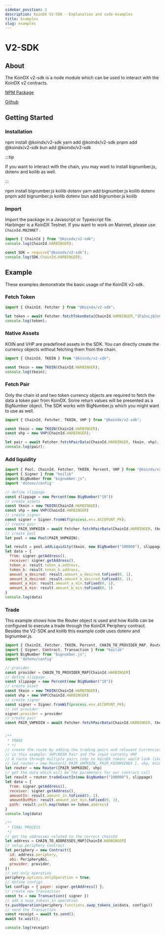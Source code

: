 ```yaml
---
sidebar_position: 2
description: KoinDX V2-SDK - Explanation and code-examples
title: Examples
slug: examples
---
```


# V2-SDK


## About

The KoinDX v2-sdk is a node module which can be used to interact with the KoinDX v2 contracts.

[NPM Package](https://www.npmjs.com/package/@koindx/v2-sdk)

[Github](https://github.com/koindx/v2-sdk)

## Getting Started

### Installation

<Tabs groupId="packagemanager">
  <TabItem value="npm" label="npm" default>
    <CodeBlock language="shell">
      npm install @koindx/v2-sdk
    </CodeBlock>
  </TabItem>
    <TabItem value="yarn" label="yarn">
    <CodeBlock language="shell">
      yarn add @koindx/v2-sdk
    </CodeBlock>
  </TabItem>
  <TabItem value="pnpm" label="pnpm">
    <CodeBlock language="shell">
    pnpm add @koindx/v2-sdk
    </CodeBlock>
  </TabItem>
  <TabItem value="bun" label="bun">
    <CodeBlock language="shell">
    bun add @koindx/v2-sdk  
    </CodeBlock>
  </TabItem>
</Tabs>

:::tip

If you want to interact with the chain, you may want to install bignumber.js, dotenv and koilib as well.

:::

<Tabs groupId="packagemanager">
  <TabItem value="npm" label="npm" default>
    <CodeBlock language="shell">
      npm install bignumber.js koilib dotenv
    </CodeBlock>
  </TabItem>
    <TabItem value="yarn" label="yarn">
    <CodeBlock language="shell">
      yarn add bignumber.js koilib dotenv
    </CodeBlock>
  </TabItem>
  <TabItem value="pnpm" label="pnpm">
    <CodeBlock language="shell">
    pnpm add bignumber.js koilib dotenv
    </CodeBlock>
  </TabItem>
  <TabItem value="bun" label="bun">
    <CodeBlock language="shell">
    bun add bignumber.js koilib
    </CodeBlock>
  </TabItem>
</Tabs>

### Import

Import the package in a Javascript or Typescript file.<br />
Harbinger is a KoinDX Testnet. If you want to work on Mainnet, please use ```ChainId.MAINNET``` .

```js title="ES6 (import syntax)"
import { ChainId } from "@koindx/v2-sdk";
console.log(ChainId.HARBINGER);
```

```js title="CommonJs (require syntax)"
const SDK = require("@koindx/v2-sdk");
console.log(SDK.ChainId.HARBINGER);
```

## Example

These examples demonstrate the basic usage of the KoinDX v2-sdk.

### Fetch Token

```js title="Fetch TKOIN from Harbinger"
import { ChainId, Fetcher } from "@koindx/v2-sdk";

let token = await Fetcher.fetchTokenData(ChainId.HARBINGER,"1FaSvLjQJsCJKq5ybmGsMMQs8RQYyVv8ju");
console.log(token);
```

### Native Assets

KOIN and VHP are predefined assets in the SDK. You can directly create the currency objects without fetching them from the chain.

```js title="Using native assets"
import { ChainId, TKOIN } from "@koindx/v2-sdk";

const tkoin = new TKOIN(ChainId.HARBINGER);
console.log(tkoin);
```

### Fetch Pair

Only the chain id and two token currency objects are required to fetch the data a token pair from KoinDX. Some return values will be presented as a BigNumber object. The SDK works with BigNumber.js which you might want to use as well.

```js title="Fetching a liquidity pair"
import { ChainId, Fetcher, TKOIN, VHP } from "@koindx/v2-sdk";

const tkoin = new TKOIN(ChainId.HARBINGER);
const vhp = new VHP(ChainId.HARBINGER);

let pair = await Fetcher.fetchPairData(ChainId.HARBINGER, tkoin, vhp);
console.log(pair);
```


### Add liquidity

```js title="Add liquidity to an existing pool"
import { Pool, ChainId, Fetcher, TKOIN, Percent, VHP } from "@koindx/v2-sdk";
import { Signer } from "koilib"
import BigNumber from "bignumber.js";
import 'dotenv/config'

// define slippage
const slippage = new Percent(new BigNumber("10"))
// create assets
const tkoin = new TKOIN(ChainId.HARBINGER);
const vhp = new VHP(ChainId.HARBINGER)
// create signer
const signer = Signer.fromWif(process.env.ACCOPUNT_PK);
// create pair
const PAIR_VHPKOIN = await Fetcher.fetchPairData(ChainId.HARBINGER, tkoin, vhp)
// create pool
let pool = new Pool(PAIR_VHPKOIN);

let result = pool.addLiquidity(tkoin, new BigNumber("100000"), slippage)
let data = {
  from: signer.getAddress(),
  receiver: signer.getAddress(),
  token_a: result.token_a.address,
  token_b: result.token_b.address,
  amount_a_desired: result.amount_a_desired.toFixed(0, 1),
  amount_b_desired: result.amount_b_desired.toFixed(0, 1),
  amount_a_min: result.amount_a_min.toFixed(0, 1),
  amount_b_min: result.amount_b_min.toFixed(0, 1)
}
console.log(data)
```

### Trade
This example shows how the Router object is used and how Koilib can be configured to execute a trade through the KoinDX Periphery contract.
Besides the V2-SDK and koilib this example code uses dotenv and bignumber.js.

```js title="Retreive the path for the Router and then execute the transaction"
import { ChainId, Fetcher, TKOIN, Percent, CHAIN_TO_PROVIDER_MAP, Router, VHP, PeripheryAbi, CHAIN_TO_ADDRESSES_MAP } from "@koindx/v2-sdk";
import { Signer, Contract, Transaction } from "koilib"
import BigNumber from "bignumber.js";
import 'dotenv/config'

// provider
const provider = CHAIN_TO_PROVIDER_MAP[ChainId.HARBINGER]
// define slippage
const slippage = new Percent(new BigNumber("10"))
// create asset
const tkoin = new TKOIN(ChainId.HARBINGER);
const vhp = new VHP(ChainId.HARBINGER)
// create signer
const signer = Signer.fromWif(process.env.ACCOPUNT_PK);
// set provider
signer.provider = provider
// create pair
const PAIR_VHPKOIN = await Fetcher.fetchPairData(ChainId.HARBINGER, tkoin, vhp)


/**
 * TRADE
 * */
// create the route by adding the trading pairs and relevant Currencies parameters
// in this example: VHP/KOIN Pair and the input currency VHP
// A route through multiple pairs (vhp to KoinDX token) would look like this:
// let router = new Router([ PAIR_VHPKOIN, PAIR_KOINKOINDX ], vhp, koindx)
let router = new Router([PAIR_VHPKOIN], vhp)
// get the data which will be the parameters for our contract call
let result = router.tradeExactIn(new BigNumber("100000"), slippage)
let data = {
  from: signer.getAddress(),
  receiver: signer.getAddress(),
  amountIn: result.amount_in.toFixed(0, 1),
  amountOutMin: result.amount_out_min.toFixed(0, 1),
  path: result.path.map(token => token.address)
}
console.log(data)

/**
 * FINAL PROCESS
 */
// get the addresses related to the correct chainId
let address = CHAIN_TO_ADDRESSES_MAP[ChainId.HARBINGER]
// setup periphery contract
let periphery = new Contract({
  id: address.periphery,
  abi: PeripheryAbi,
  provider: provider,
})
// set only operation
periphery.options.onlyOperation = true; 
// define configs
let configs = { payer: signer.getAddress() };
// create new Transaction
const tx = new Transaction({ signer })
// add a swap_tokens_in operation 
tx.pushOperation(periphery.functions.swap_tokens_in(data, configs))
// send the Transaction
const receipt = await tx.send();
await tx.wait();

console.log(receipt)
```